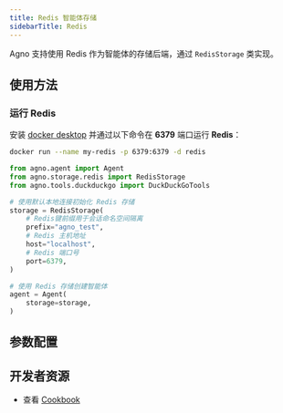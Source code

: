 ```yaml
---
title: Redis 智能体存储
sidebarTitle: Redis
---
```

Agno 支持使用 Redis 作为智能体的存储后端，通过 `RedisStorage` 类实现。

## 使用方法

### 运行 Redis

安装 [docker desktop](https://docs.docker.com/desktop/install/mac-install/) 并通过以下命令在 **6379** 端口运行 **Redis**：

```bash
docker run --name my-redis -p 6379:6379 -d redis
```

```python redis_storage_for_agent.py
from agno.agent import Agent
from agno.storage.redis import RedisStorage
from agno.tools.duckduckgo import DuckDuckGoTools

# 使用默认本地连接初始化 Redis 存储
storage = RedisStorage(
    # Redis键前缀用于会话命名空间隔离
    prefix="agno_test",
    # Redis 主机地址
    host="localhost",
    # Redis 端口号
    port=6379,
)

# 使用 Redis 存储创建智能体
agent = Agent(
    storage=storage,
)
```

## 参数配置

<Snippet file="storage-redis-params.mdx" />

## 开发者资源

- 查看 [Cookbook](https://github.com/agno-agi/agno/blob/main/cookbook/storage/redis_storage/redis_storage_for_agent.py)